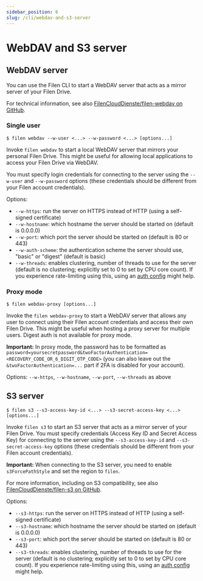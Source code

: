 ```yaml
---
sidebar_position: 6
slug: /cli/webdav-and-s3-server
---
```


# WebDAV and S3 server

## WebDAV server

You can use the Filen CLI to start a WebDAV server that acts as a mirror server of your Filen Drive.

For technical information, see also [FilenCloudDienste/filen-webdav on GitHub](https://github.com/FilenCloudDienste/filen-webdav).

### Single user

```
$ filen webdav --w-user <...> --w-password <...> [options...]
```

Invoke `filen webdav` to start a local WebDAV server that mirrors your personal Filen Drive.
This might be useful for allowing local applications to access your Filen Drive via WebDAV.

You must specify login credentials for connecting to the server using the `--w-user` and `--w-password` options (these credentials should be different from your Filen account credentials).

Options:

-   `--w-https`: run the server on HTTPS instead of HTTP (using a self-signed certificate)
-   `--w-hostname`: which hostname the server should be started on (default is 0.0.0.0)
-   `--w-port`: which port the server should be started on (default is 80 or 443)
-   `--w-auth-scheme`: the authentication scheme the server should use, "basic" or "digest" (default is basic)
-   `--w-threads`: enables clustering, number of threads to use for the server (default is no clustering; explicitly set to 0 to set by CPU core count). If you experience rate-limiting using this, using an [auth config](/docs/cli/authenticating#auth-config) might help.

### Proxy mode

```
$ filen webdav-proxy [options...]
```

Invoke the `filen webdav-proxy` to start a WebDAV server that allows any user to connect using their Filen account credentials and access their own Filen Drive.
This might be useful when hosting a proxy server for multiple users.
Digest auth is not available for proxy mode.

**Important:** In proxy mode, the password has to be formatted as `password=yoursecretpassword&twoFactorAuthentication=<RECOVERY_CODE_OR_6_DIGIT_OTP_CODE>` (you can also leave out the `&twoFactorAuthentication=...` part if 2FA is disabled for your account).

Options: `--w-https`, `--w-hostname`, `--w-port`, `--w-threads` as above

## S3 server

```
$ filen s3 --s3-access-key-id <...> --s3-secret-access-key <...> [options...]
```

Invoke `filen s3` to start an S3 server that acts as a mirror server of your Filen Drive.
You must specify credentials (Access Key ID and Secret Access Key) for connecting to the server using the `--s3-access-key-id` and `--s3-secret-access-key` options (these credentials should be different from your Filen account credentials).

**Important:** When connecting to the S3 server, you need to enable `s3ForcePathStyle` and set the region to `filen`.

For more information, including on S3 compatibility, see also [FilenCloudDienste/filen-s3 on GitHub](https://github.com/FilenCloudDienste/filen-s3).

Options:

-   `--s3-https`: run the server on HTTPS instead of HTTP (using a self-signed certificate)
-   `--s3-hostname`: which hostname the server should be started on (default is 0.0.0.0)
-   `--s3-port`: which port the server should be started on (default is 80 or 443)
-   `--s3-threads`: enables clustering, number of threads to use for the server (default is no clustering; explicitly set to 0 to set by CPU core count).
    If you experience rate-limiting using this, using an [auth config](#authenticating) might help.
